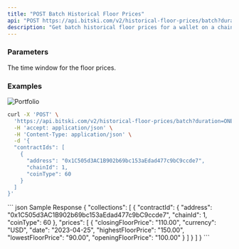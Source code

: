 ```yaml
---
title: "POST Batch Historical Floor Prices"
api: "POST https://api.bitski.com/v2/historical-floor-prices/batch?duration={duration}"
description: "Get batch historical floor prices for a wallet on a chain"
---
```


### Parameters

<ParamField query="duration" type="string" placeholder="ONE_MONTH" required>
  The time window for the floor prices.
</ParamField>

### Examples

![Portfolio](/assets/images/batch-historical-floor-prices.png)

<RequestExample>

```bash Request
curl -X 'POST' \
  'https://api.bitski.com/v2/historical-floor-prices/batch?duration=ONE_MONTH' \
  -H 'accept: application/json' \
  -H 'Content-Type: application/json' \
  -d '{
  "contractIds": [
    {
      "address": "0x1C505d3AC1B902b69bc153aEdad477c9bC9ccde7",
      "chainId": 1,
      "coinType": 60
    }
  ]
}'
```

</RequestExample>

<ResponseExample>
``` json Sample Response
{
  "collections": [
    {
      "contractId": {
        "address": "0x1C505d3AC1B902b69bc153aEdad477c9bC9ccde7",
        "chainId": 1,
        "coinType": 60
      },
      "prices": [
        {
          "closingFloorPrice": "110.00",
          "currency": "USD",
          "date": "2023-04-25",
          "highestFloorPrice": "150.00",
          "lowestFloorPrice": "90.00",
          "openingFloorPrice": "100.00"
        }
      ]
    }
  ]
}
```
</ResponseExample>
